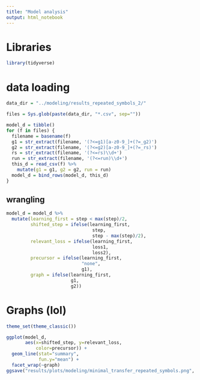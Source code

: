 ```yaml
---
title: "Model analysis"
output: html_notebook
---
```



# Libraries

```r
library(tidyverse)
```

# data loading

```r
data_dir = "../modeling/results_repeated_symbols_2/"

files = Sys.glob(paste(data_dir, "*.csv", sep=""))

model_d = tibble()
for (f in files) {
  filename = basename(f)
  g1 = str_extract(filename, '(?<=g1)[a-z0-9_]+(?=_g2)')
  g2 = str_extract(filename, '(?<=g2)[a-z0-9_]+(?=_rs)')
  rs = str_extract(filename, '(?<=rs)\\d+')
  run = str_extract(filename, '(?<=run)\\d+')
  this_d = read_csv(f) %>%
    mutate(g1 = g1, g2 = g2, run = run)
  model_d = bind_rows(model_d, this_d)
}
```

## wrangling

```r
model_d = model_d %>%
  mutate(learning_first = step < max(step)/2,
         shifted_step = ifelse(learning_first,
                                step,
                                step - max(step)/2),
         relevant_loss = ifelse(learning_first,
                                loss1,
                                loss2),
         precursor = ifelse(learning_first,
                            "none",
                            g1),
         graph = ifelse(learning_first,
                        g1,
                        g2))
```

# Graphs (lol)
```r
theme_set(theme_classic())
```

```r
ggplot(model_d,
       aes(x=shifted_step, y=relevant_loss,
           color=precursor)) +
  geom_line(stat="summary",
            fun.y="mean") +
  facet_wrap(~graph) 
ggsave("results/plots/modeling/minimal_transfer_repeated_symbols.png", width=7, height=5)
```



